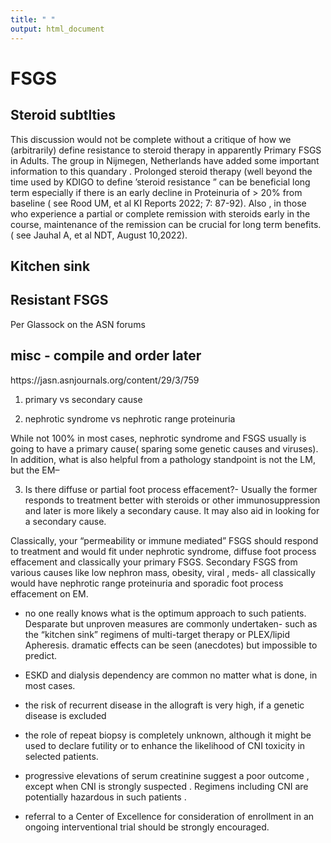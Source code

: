 ```yaml
---
title: " "
output: html_document
---
```


# FSGS

## Steroid subtlties
This discussion would not be complete without a  critique of how we (arbitrarily) define resistance to steroid therapy in apparently  Primary FSGS  in Adults.  The group in Nijmegen, Netherlands  have added some important information to this quandary .  Prolonged steroid therapy (well beyond the time used by KDIGO  to define 'steroid resistance " can be beneficial long term especially if   there is an early decline in Proteinuria of > 20% from baseline  ( see Rood UM, et al KI Reports 2022; 7: 87-92).  Also , in those who experience a partial or complete remission with steroids early in the course, maintenance of the remission can be crucial for long term benefits. ( see  Jauhal A, et al NDT, August 10,2022). 


## Kitchen sink

## Resistant FSGS

Per Glassock on the ASN forums

## misc - compile and order later
https://jasn.asnjournals.org/content/29/3/759

1) primary vs secondary cause

2) nephrotic syndrome vs nephrotic range proteinuria

While not 100% in most cases, nephrotic syndrome and FSGS usually is going to have a primary cause( sparing some genetic causes and viruses). In addition, what is also helpful from a pathology standpoint is not the LM, but the EM-- 

3) Is there diffuse or partial foot process effacement?- Usually the former responds to treatment better with steroids or other immunosuppression and later is more likely a secondary cause. It may also aid in looking for a secondary cause.

Classically, your "permeability or immune mediated" FSGS should respond to treatment and would fit under nephrotic syndrome, diffuse foot process effacement and classically your primary FSGS.  Secondary FSGS from various causes like low nephron mass, obesity, viral , meds- all classically would have nephrotic range proteinuria and sporadic foot process effacement on EM.


-   no one really knows what is the optimum approach to such patients. Desparate but unproven measures are commonly undertaken- such as the "kitchen sink" regimens of multi-target therapy or PLEX/lipid Apheresis.  dramatic effects can be seen (anecdotes) but impossible  to predict.

-   ESKD and dialysis dependency are common no matter what is done, in most  cases.

-   the risk of recurrent disease in the allograft is very high, if a  genetic disease is excluded

-   the role of repeat biopsy is completely unknown, although it might be used to declare futility or to enhance the likelihood of CNI toxicity in selected patients.

-   progressive elevations of serum creatinine suggest a poor outcome , except when CNI  is strongly suspected .  Regimens including CNI are potentially hazardous in such patients .

-   referral to a Center of Excellence for consideration of enrollment in an  ongoing interventional trial should be strongly encouraged.






